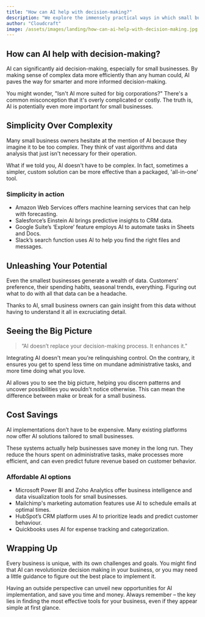 ```yaml
---
title: "How can AI help with decision-making?"
description: "We explore the immensely practical ways in which small business owners can utilize AI to revolutionize their decision-making processes."
author: "Cloudcraft"
image: /assets/images/landing/how-can-ai-help-with-decision-making.jpg
---
```


## How can AI help with decision-making?

AI can significantly aid decision-making, especially for small businesses. By making sense of complex data more efficiently than any human could, AI paves the way for smarter and more informed decision-making.

You might wonder, "Isn't AI more suited for big corporations?" There's a common misconception that it's overly complicated or costly. The truth is, AI is potentially even more important for small businesses.

<ServicesBlurb />

## Simplicity Over Complexity

Many small business owners hesitate at the mention of AI because they imagine it to be too complex. They think of vast algorithms and data analysis that just isn't necessary for their operation. 

What if we told you, AI doesn't have to be complex. In fact, sometimes a simpler, custom solution can be more effective than a packaged, 'all-in-one' tool.

### Simplicity in action

 * Amazon Web Services offers machine learning services that can help with forecasting.
 * Salesforce’s Einstein AI brings predictive insights to CRM data.
 * Google Suite’s ‘Explore’ feature employs AI to automate tasks in Sheets and Docs.
 * Slack’s search function uses AI to help you find the right files and messages.

## Unleashing Your Potential

Even the smallest businesses generate a wealth of data. Customers' preference, their spending habits, seasonal trends, everything. Figuring out what to do with all that data can be a headache. 

Thanks to AI, small business owners can gain insight from this data without having to understand it all in excruciating detail.

<GetStartedBlurb />

## Seeing the Big Picture

<blockquote> “AI doesn’t replace your decision-making process. It enhances it."</blockquote>

Integrating AI doesn't mean you're relinquishing control. On the contrary, it ensures you get to spend less time on mundane administrative tasks, and more time doing what you love.

AI allows you to see the big picture, helping you discern patterns and uncover possibilities you wouldn't notice otherwise. This can mean the difference between make or break for a small business.

## Cost Savings

AI implementations don’t have to be expensive. Many existing platforms now offer AI solutions tailored to small businesses. 

These systems actually help businesses save money in the long run. They reduce the hours spent on administrative tasks, make processes more efficient, and can even predict future revenue based on customer behavior.

### Affordable AI options

 * Microsoft Power BI and Zoho Analytics offer business intelligence and data visualization tools for small businesses.
 * Mailchimp's marketing automation features use AI to schedule emails at optimal times.
 * HubSpot’s CRM platform uses AI to prioritize leads and predict customer behaviour.
 * Quickbooks uses AI for expense tracking and categorization.

## Wrapping Up

Every business is unique, with its own challenges and goals. You might find that AI can revolutionize decision making in your business, or you may need a little guidance to figure out the best place to implement it. 

Having an outside perspective can unveil new opportunities for AI implementation, and save you time and money. Always remember – the key lies in finding the most effective tools for your business, even if they appear simple at first glance.